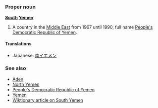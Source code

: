 ===Proper noun===
'''[[South]] [[Yemen]]'''

#A country in the [[Middle East]] from 1967 until 1990, full name [[People's Democratic Republic of Yemen]].

====Translations====
*Japanese: [[南イエメン]]

===See also===
*[[Aden]]
*[[North Yemen]]
*[[People's Democratic Republic of Yemen]]
*[[Yemen]]
*[[w:en:South Yemen|Wiktionary article on South Yemen]]